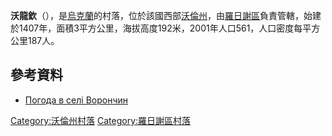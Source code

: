{{coord|50|54|10|N|24|52|14|E|scale:30000|display=title}}

'''沃龍欽'''（{{lang-uk|Ворончин}}），是[[烏克蘭|烏克蘭]]的村落，位於該國西部[[沃倫州|沃倫州]]，由[[羅日謝區|羅日謝區]]負責管轄，始建於1407年，面積3平方公里，海拔高度192米，2001年人口561，人口密度每平方公里187人。

==參考資料==
* [http://weather.in.ua/ua/volynskaja/4639 Погода в селі Ворончин] {{Wayback|url=http://weather.in.ua/ua/volynskaja/4639 |date=20111219095634 }}

[[Category:沃倫州村落|Category:沃倫州村落]]
[[Category:羅日謝區村落|Category:羅日謝區村落]]


{{Volyn-geo-stub}}